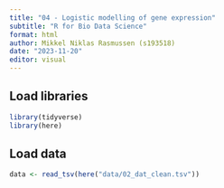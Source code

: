 ```yaml
---
title: "04 - Logistic modelling of gene expression"
subtitle: "R for Bio Data Science"
format: html
author: Mikkel Niklas Rasmussen (s193518)
date: "2023-11-20"
editor: visual
---
```


## Load libraries
```r
library(tidyverse)
library(here)
```

## Load data

```r
data <- read_tsv(here("data/02_dat_clean.tsv"))
```